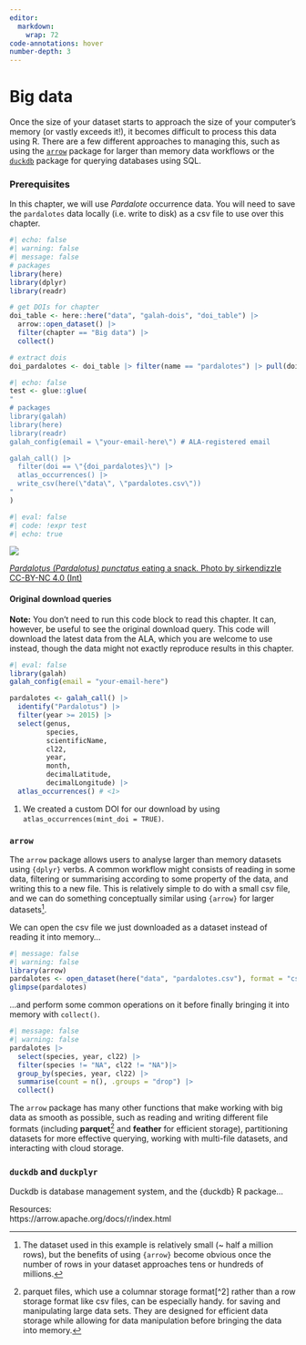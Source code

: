 ```yaml
---
editor: 
  markdown: 
    wrap: 72
code-annotations: hover
number-depth: 3
---
```


# Big data

Once the size of your dataset starts to approach the size of your computer's memory (or vastly exceeds it!), it becomes difficult to process this data using R. There are a few different approaches to managing this, such as using the [`arrow`](https://arrow.apache.org/docs/r/index.html) package for larger than memory data workflows or the [`duckdb`](https://r.duckdb.org/index.html) package for querying databases using SQL.  

### Prerequisites

In this chapter, we will use *Pardalote* occurrence data. You will need to save the `pardalotes` data locally (i.e. write to disk) as a csv file to use over this chapter.

```r
#| echo: false
#| warning: false
#| message: false
# packages
library(here)
library(dplyr)
library(readr)

# get DOIs for chapter
doi_table <- here::here("data", "galah-dois", "doi_table") |>
  arrow::open_dataset() |>
  filter(chapter == "Big data") |>
  collect()

# extract dois
doi_pardalotes <- doi_table |> filter(name == "pardalotes") |> pull(doi)
```

```r
#| echo: false
test <- glue::glue(
"
# packages
library(galah)
library(here)
library(readr)
galah_config(email = \"your-email-here\") # ALA-registered email

galah_call() |>
  filter(doi == \"{doi_pardalotes}\") |>
  atlas_occurrences() |>
  write_csv(here(\"data\", \"pardalotes.csv\"))
"
)
```

```r
#| eval: false
#| code: !expr test
#| echo: true
```

:::{.aside}

<img class = "rounded" src="https://ala-images.s3.ap-southeast-2.amazonaws.com/store/7/6/2/0/1b7b3e7a-80d8-49e2-be69-f2b7ebb10267/original"></img>

::: {.figure-caption}
[*Pardalotus (Pardalotus) punctatus* eating a snack. Photo by sirkendizzle CC-BY-NC 4.0
(Int)](https://biocache.ala.org.au/occurrences/90dfaafd-a77c-4ccc-842d-3218a1ce64d2)
:::
:::

<!-- Queries -->
:::{.callout-note collapse="true" appearance="minimal"}

#### Original download queries

**Note:** You don't need to run this code block to read this chapter. It can, however, be useful to see the original download query. This code will download the latest data from the ALA, which you are welcome to use instead, though the data might not exactly reproduce results in this chapter.

```r
#| eval: false
library(galah)
galah_config(email = "your-email-here")

pardalotes <- galah_call() |>
  identify("Pardalotus") |>
  filter(year >= 2015) |>
  select(genus, 
         species, 
         scientificName, 
         cl22,
         year,
         month, 
         decimalLatitude,
         decimalLongitude) |> 
  atlas_occurrences() # <1>
```
1. We created a custom DOI for our download by using `atlas_occurrences(mint_doi = TRUE)`.

:::

### `arrow`  

The `arrow` package allows users to analyse larger than memory datasets using `{dplyr}` verbs. A common workflow might consists of reading in some data, filtering or summarising according to some property of the data, and writing this to a new file. This is relatively simple to do with a small csv file, and we can do something conceptually similar using `{arrow}` for larger datasets[^1]. 

[^1]: The dataset used in this example is relatively small (~ half a million rows), but the benefits of using `{arrow}` become obvious once the number of rows in your dataset approaches tens or hundreds of millions.

We can open the csv file we just downloaded as a dataset instead of reading it into memory...
 
```r
#| message: false
#| warning: false
library(arrow)
pardalotes <- open_dataset(here("data", "pardalotes.csv"), format = "csv")
glimpse(pardalotes)
```

...and perform some common operations on it before finally bringing it into memory with `collect()`. 

```r
#| message: false
#| warning: false
pardalotes |> 
  select(species, year, cl22) |> 
  filter(species != "NA", cl22 != "NA")|> 
  group_by(species, year, cl22) |> 
  summarise(count = n(), .groups = "drop") |>
  collect()
```

The `arrow` package has many other functions that make working with big data as smooth as possible, such as reading and writing different file formats (including **parquet**[^parquet] and **feather** for efficient storage), partitioning datasets for more effective querying, working with multi-file datasets, and interacting with cloud storage. 

[^parquet]: parquet files, which use a columnar storage format[^2] rather than a row storage format like csv files, can be especially handy. for saving and manipulating large data sets. They are designed for efficient data storage while allowing for data manipulation before bringing the data into memory.

### `duckdb` and `duckplyr`  

Duckdb is database management system, and the {duckdb} R package...  

<!-- SB note to self: test duckplyr out with ecoassets wrangling to figure out speed and usabilitye -->


<!-- R4DS also has sections on arrow and duckdb, not sure if you want to link to those? -->
Resources:  
https://arrow.apache.org/docs/r/index.html

